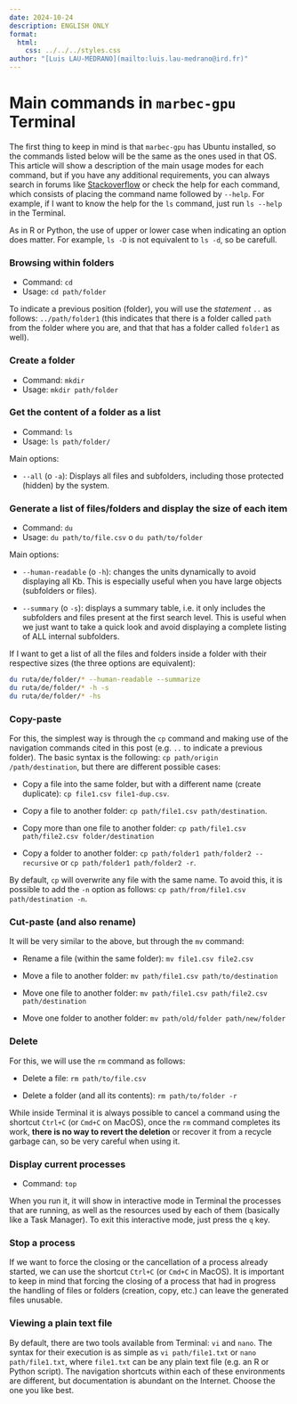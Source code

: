 ```yaml
---
date: 2024-10-24
description: ENGLISH ONLY
format:
  html:
    css: ../../../styles.css
author: "[Luis LAU-MEDRANO](mailto:luis.lau-medrano@ird.fr)"
---
```


# Main commands in `marbec-gpu` Terminal

The first thing to keep in mind is that `marbec-gpu` has Ubuntu installed, so the commands listed below will be the same as the ones used in that OS. This article will show a description of the main usage modes for each command, but if you have any additional requirements, you can always search in forums like [Stackoverflow](https://stackoverflow.com/) or check the help for each command, which consists of placing the command name followed by `--help`. For example, if I want to know the help for the `ls` command, just run `ls --help` in the Terminal.

::: {.callout-note title="Upper and lower case"}
As in R or Python, the use of upper or lower case when indicating an option does matter. For example, `ls -D` is not equivalent to `ls -d`, so be carefull.
:::

### Browsing within folders

* Command: `cd`
* Usage: `cd path/folder`

To indicate a previous position (folder), you will use the *statement* `..` as follows: `../path/folder1` (this indicates that there is a folder called `path` from the folder where you are, and that that has a folder called `folder1` as well).

### Create a folder

* Command: `mkdir`
* Usage: `mkdir path/folder`

### Get the content of a folder as a list

* Command: `ls`
* Usage: `ls path/folder/`

Main options:

* `--all` (o `-a`): Displays all files and subfolders, including those protected (hidden) by the system.

### Generate a list of files/folders and display the size of each item

* Command: `du`
* Usage: `du path/to/file.csv` o `du path/to/folder`

Main options:

* `--human-readable` (o `-h`): changes the units dynamically to avoid displaying all Kb. This is especially useful when you have large objects (subfolders or files).

* `--summary` (o `-s`): displays a summary table, i.e. it only includes the subfolders and files present at the first search level. This is useful when we just want to take a quick look and avoid displaying a complete listing of ALL internal subfolders. 

If I want to get a list of all the files and folders inside a folder with their respective sizes (the three options are equivalent):

```bash
du ruta/de/folder/* --human-readable --summarize
du ruta/de/folder/* -h -s
du ruta/de/folder/* -hs
```

### Copy-paste

For this, the simplest way is through the `cp` command and making use of the navigation commands cited in this post (e.g. `..` to indicate a previous folder). The basic syntax is the following: `cp path/origin /path/destination`, but there are different possible cases:

* Copy a file into the same folder, but with a different name (create duplicate): `cp file1.csv file1-dup.csv`.

* Copy a file to another folder: `cp path/file1.csv path/destination`.

* Copy more than one file to another folder: `cp path/file1.csv path/file2.csv folder/destination` 

* Copy a folder to another folder: `cp path/folder1 path/folder2 --recursive` or `cp path/folder1 path/folder2 -r`.

:::{.callout-note}
By default, `cp` will overwrite any file with the same name. To avoid this, it is possible to add the `-n` option as follows: `cp path/from/file1.csv path/destination -n`.
:::

### Cut-paste (and also rename)

It will be very similar to the above, but through the `mv` command:

* Rename a file (within the same folder): `mv file1.csv file2.csv`

* Move a file to another folder: `mv path/file1.csv path/to/destination`

* Move one file to another folder: `mv path/file1.csv path/file2.csv path/destination`

* Move one folder to another folder: `mv path/old/folder path/new/folder`


### Delete

For this, we will use the `rm` command as follows:

* Delete a file: `rm path/to/file.csv` 

* Delete a folder (and all its contents): `rm path/to/folder -r`

:::{.callout-caution title="No turning back"}
While inside Terminal it is always possible to cancel a command using the shortcut `Ctrl+C` (or `Cmd+C` on MacOS), once the `rm` command completes its work, **there is no way to revert the deletion** or recover it from a recycle garbage can, so be very careful when using it.
:::

### Display current processes

* Command: `top`

When you run it, it will show in interactive mode in Terminal the processes that are running, as well as the resources used by each of them (basically like a Task Manager). To exit this interactive mode, just press the `q` key.

### Stop a process

If we want to force the closing or the cancellation of a process already started, we can use the shortcut `Ctrl+C` (or `Cmd+C` in MacOS). It is important to keep in mind that forcing the closing of a process that had in progress the handling of files or folders (creation, copy, etc.) can leave the generated files unusable.

### Viewing a plain text file

By default, there are two tools available from Terminal: `vi` and `nano`. The syntax for their execution is as simple as `vi path/file1.txt` or `nano path/file1.txt`, where `file1.txt` can be any plain text file (e.g. an R or Python script). The navigation shortcuts within each of these environments are different, but documentation is abundant on the Internet. Choose the one you like best.
